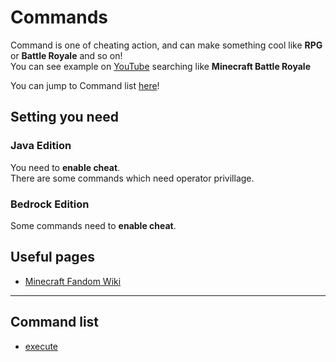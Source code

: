 # Commands
Command is one of cheating action, and can make something cool like **RPG** or **Battle Royale** and so on!  
You can see example on [YouTube](https://youtube.com) searching like **Minecraft Battle Royale**

You can jump to Command list [here](#Command%20List)!

## Setting you need
### Java Edition
You need to **enable cheat**.  
There are some commands which need operator privillage.
### Bedrock Edition
Some commands need to **enable cheat**.

## Useful pages
 - [Minecraft Fandom Wiki](https://minecraft.fandom.com)

 ---

 ## Command list
  - [execute](execute)